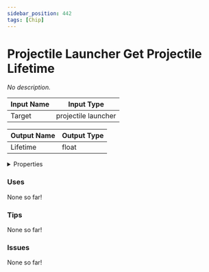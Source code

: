 ```yaml
---
sidebar_position: 442
tags: [Chip]
---
```


# Projectile Launcher Get Projectile Lifetime

*No description.*




<EsbSvg />

| Input Name | Input Type |
|-----------|-----------|
| Target | projectile launcher |

| Output Name | Output Type |
|-----------|-----------|
| Lifetime | float |


<details>
  <summary>Properties</summary>
  <div>
    <div>
    <table>
      <thead>
        <tr>
          <th>Is beta required?</th>
          <th>❌</th>
        </tr>
        <tr>
          <th>Is this chip a trolling risk?</th>
          <th>❌</th>
        </tr>
        <tr>
          <th>Chip UUID</th>
          <th>7af08c60-bd52-4733-9a9a-c22317f28738</th>
        </tr>
      </thead>
    </table>
    </div>
  </div>
</details>

### Uses

None so far!

### Tips

None so far!

### Issues

None so far!